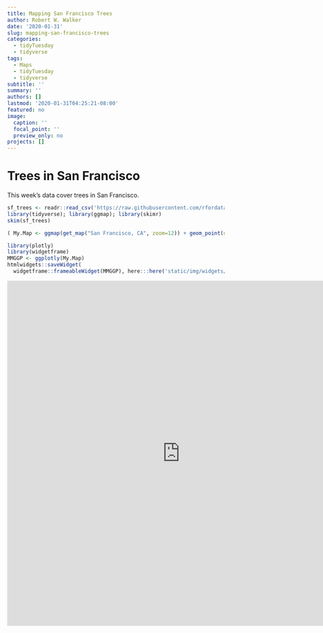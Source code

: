 ---
title: Mapping San Francisco Trees
author: Robert W. Walker
date: '2020-01-31'
slug: mapping-san-francisco-trees
categories:
  - tidyTuesday
  - tidyverse
tags:
  - Maps
  - tidyTuesday
  - tidyverse
subtitle: ''
summary: ''
authors: []
lastmod: '2020-01-31T04:25:21-08:00'
featured: no
image:
  caption: ''
  focal_point: ''
  preview_only: no
projects: []
---


# Trees in San Francisco

This week's data cover trees in San Francisco.

```{r, warning=FALSE, message=FALSE}
sf_trees <- readr::read_csv('https://raw.githubusercontent.com/rfordatascience/tidytuesday/master/data/2020/2020-01-28/sf_trees.csv')
library(tidyverse); library(ggmap); library(skimr)
skim(sf_trees)
```


```{r}
( My.Map <- ggmap(get_map("San Francisco, CA", zoom=12)) + geom_point(data=sf_trees, aes(x=longitude, y=latitude, color=legal_status, text=address), size=0.1, alpha=0.1) + theme_minimal() )
```

```{r, warning=FALSE, message=FALSE}
library(plotly)
library(widgetframe)
MMGGP <- ggplotly(My.Map)
htmlwidgets::saveWidget(
  widgetframe::frameableWidget(MMGGP), here:::here('static/img/widgets/mmmgp1map.html'))
```

<iframe width="800" height="800" src="https://rww.science/img/widgets/mmmgp1map.html" frameborder="0" allowfullscreen></iframe>
